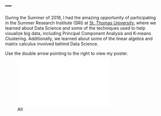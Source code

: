 ---
---

<link rel="stylesheet" href="styles.css" type="text/css">



During the Summer of 2018, I had the amazing opportunity of participating in the Summer Research Institute (SRI) at [St. Thomas University](https://www.stu.edu), where we learned about Data Science and some of the techniques used to help visualize big data, including Principal Component Analysis and K-means Clustering. Additionally, we learned about some of the linear algebra and matrix calculus involved behind Data Science.

Use the double arrow pointing to the right to view my poster.

![Alt](poster_Vega_North.pdf)